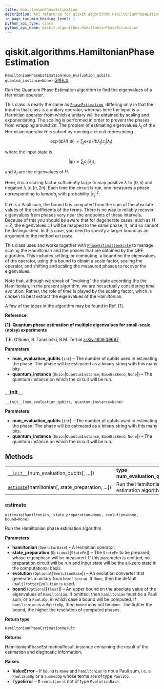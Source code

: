 ```yaml
---
title: HamiltonianPhaseEstimation
description: API reference for qiskit.algorithms.HamiltonianPhaseEstimation
in_page_toc_min_heading_level: 1
python_api_type: class
python_api_name: qiskit.algorithms.HamiltonianPhaseEstimation
---
```


# qiskit.algorithms.HamiltonianPhaseEstimation

<span id="qiskit.algorithms.HamiltonianPhaseEstimation" />

`HamiltonianPhaseEstimation(num_evaluation_qubits, quantum_instance=None)` [GitHub](https://github.com/qiskit/qiskit/tree/stable/0.17/qiskit/algorithms/phase_estimators/hamiltonian_phase_estimation.py "view source code")

Run the Quantum Phase Estimation algorithm to find the eigenvalues of a Hermitian operator.

This class is nearly the same as [`PhaseEstimation`](qiskit.algorithms.PhaseEstimation "qiskit.algorithms.PhaseEstimation"), differing only in that the input in that class is a unitary operator, whereas here the input is a Hermitian operator from which a unitary will be obtained by scaling and exponentiating. The scaling is performed in order to prevent the phases from wrapping around $2\pi$. The problem of estimating eigenvalues $\lambda_j$ of the Hermitian operator $H$ is solved by running a circuit representing

$$
\exp(i b H) |\psi\rangle = \sum_j \exp(i b \lambda_j) c_j |\lambda_j\rangle,
$$

where the input state is

$$
|\psi\rangle = \sum_j c_j |\lambda_j\rangle,
$$

and $\lambda_j$ are the eigenvalues of $H$.

Here, $b$ is a scaling factor sufficiently large to map positive $\lambda$ to $[0,\pi)$ and negative $\lambda$ to $[\pi,2\pi)$. Each time the circuit is run, one measures a phase corresponding to $lambda_j$ with probability $|c_j|^2$.

If $H$ is a Pauli sum, the bound $b$ is computed from the sum of the absolute values of the coefficients of the terms. There is no way to reliably recover eigenvalues from phases very near the endpoints of these intervals. Because of this you should be aware that for degenerate cases, such as $H=Z$, the eigenvalues $\pm 1$ will be mapped to the same phase, $\pi$, and so cannot be distinguished. In this case, you need to specify a larger bound as an argument to the method `estimate`.

This class uses and works together with [`PhaseEstimationScale`](qiskit.algorithms.PhaseEstimationScale "qiskit.algorithms.PhaseEstimationScale") to manage scaling the Hamiltonian and the phases that are obtained by the QPE algorithm. This includes setting, or computing, a bound on the eigenvalues of the operator, using this bound to obtain a scale factor, scaling the operator, and shifting and scaling the measured phases to recover the eigenvalues.

Note that, although we speak of “evolving” the state according the the Hamiltonian, in the present algorithm, we are not actually considering time evolution. Rather, the role of time is played by the scaling factor, which is chosen to best extract the eigenvalues of the Hamiltonian.

A few of the ideas in the algorithm may be found in Ref. \[1].

**Reference:**

**\[1]: Quantum phase estimation of multiple eigenvalues for small-scale (noisy) experiments**

T.E. O’Brien, B. Tarasinski, B.M. Terhal [arXiv:1809.09697](https://arxiv.org/abs/1809.09697)

**Parameters**

*   **num\_evaluation\_qubits** (`int`) – The number of qubits used in estimating the phase. The phase will be estimated as a binary string with this many bits.
*   **quantum\_instance** (`Union`\[`QuantumInstance`, `BaseBackend`, `None`]) – The quantum instance on which the circuit will be run.

### \_\_init\_\_

<span id="qiskit.algorithms.HamiltonianPhaseEstimation.__init__" />

`__init__(num_evaluation_qubits, quantum_instance=None)`

**Parameters**

*   **num\_evaluation\_qubits** (`int`) – The number of qubits used in estimating the phase. The phase will be estimated as a binary string with this many bits.
*   **quantum\_instance** (`Union`\[`QuantumInstance`, `BaseBackend`, `None`]) – The quantum instance on which the circuit will be run.

## Methods

|                                                                                                                                                                     |                                                 |
| ------------------------------------------------------------------------------------------------------------------------------------------------------------------- | ----------------------------------------------- |
| [`__init__`](#qiskit.algorithms.HamiltonianPhaseEstimation.__init__ "qiskit.algorithms.HamiltonianPhaseEstimation.__init__")(num\_evaluation\_qubits\[, …])         | **type num\_evaluation\_qubits**`int`           |
| [`estimate`](#qiskit.algorithms.HamiltonianPhaseEstimation.estimate "qiskit.algorithms.HamiltonianPhaseEstimation.estimate")(hamiltonian\[, state\_preparation, …]) | Run the Hamiltonian phase estimation algorithm. |

### estimate

<span id="qiskit.algorithms.HamiltonianPhaseEstimation.estimate" />

`estimate(hamiltonian, state_preparation=None, evolution=None, bound=None)`

Run the Hamiltonian phase estimation algorithm.

**Parameters**

*   **hamiltonian** (`OperatorBase`) – A Hermitian operator.
*   **state\_preparation** (`Optional`\[`StateFn`]) – The `StateFn` to be prepared, whose eigenphase will be measured. If this parameter is omitted, no preparation circuit will be run and input state will be the all-zero state in the computational basis.
*   **evolution** (`Optional`\[`EvolutionBase`]) – An evolution converter that generates a unitary from `hamiltonian`. If `None`, then the default `PauliTrotterEvolution` is used.
*   **bound** (`Optional`\[`float`]) – An upper bound on the absolute value of the eigenvalues of `hamiltonian`. If omitted, then `hamiltonian` must be a Pauli sum, or a `PauliOp`, in which case a bound will be computed. If `hamiltonian` is a `MatrixOp`, then `bound` may not be `None`. The tighter the bound, the higher the resolution of computed phases.

**Return type**

`HamiltonianPhaseEstimationResult`

**Returns**

HamiltonianPhaseEstimationResult instance containing the result of the estimation and diagnostic information.

**Raises**

*   **ValueError** – If `bound` is `None` and `hamiltonian` is not a Pauli sum, i.e. a `PauliSumOp` or a `SummedOp` whose terms are of type `PauliOp`.
*   **TypeError** – If `evolution` is not of type `EvolutionBase`.

